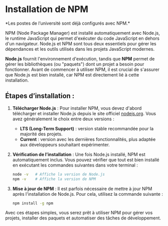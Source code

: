 
# Installation de NPM
<Callout type='info' emoji="⚠️">
*Les postes de l’université sont déjà configurés avec NPM.*
</Callout>

NPM (Node Package Manager) est installé automatiquement avec Node.js, le runtime JavaScript qui permet d'exécuter du code JavaScript en dehors d'un navigateur. Node.js et NPM sont tous deux essentiels pour gérer les dépendances et les outils utilisés dans les projets JavaScript modernes. 

**Node.js** fournit l'environnement d'exécution, tandis que **NPM** permet de gérer les bibliothèques (ou "paquets") dont un projet a besoin pour fonctionner. Avant de commencer à utiliser NPM, il est crucial de s'assurer que Node.js est bien installé, car NPM est directement lié à cette installation.

## Étapes d’installation :
1. **Télécharger Node.js** : Pour installer NPM, vous devez d'abord télécharger et installer Node.js depuis le site officiel [nodejs.org](https://nodejs.org). Vous avez généralement le choix entre deux versions :
   - **LTS (Long-Term Support)** : version stable recommandée pour la majorité des projets.
   - **Current** : version avec les dernières fonctionnalités, plus adaptée aux développeurs souhaitant expérimenter.

2. **Vérification de l’installation** : Une fois Node.js installé, NPM est automatiquement inclus. Vous pouvez vérifier que tout est bien installé en exécutant les commandes suivantes dans votre terminal :
   ```bash copy
   node -v   # Affiche la version de Node.js
   npm -v    # Affiche la version de NPM
   ```

3. **Mise à jour de NPM** : Il est parfois nécessaire de mettre à jour NPM après l'installation de Node.js. Pour cela, utilisez la commande suivante :
   ```bash copy
   npm install -g npm
   ```

Avec ces étapes simples, vous serez prêt à utiliser NPM pour gérer vos projets, installer des paquets et automatiser des tâches de développement.